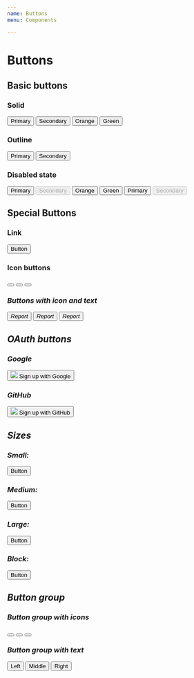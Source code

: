 ```yaml
---
name: Buttons
menu: Components

---
```


# Buttons

## Basic buttons

### Solid
<Playground>
  <button class="btn btn-primary mr-2">Primary</button>
  <button class="btn btn-secondary mr-2">Secondary</button>
  <button class="btn btn-orange mr-2">Orange</button>
  <button class="btn btn-green mt-2">Green</button>
</Playground>

### Outline
<Playground>
  <button class="btn btn-outline-primary mr-2">Primary</button>
  <button class="btn btn-outline-secondary">Secondary</button>
</Playground>

### Disabled state
<Playground>
  <button class="btn btn-primary disabled mr-2">Primary</button>
  <button class="btn btn-secondary mr-2" disabled>Secondary</button>
  <button class="btn btn-orange disabled">Orange</button>
  <button class="btn btn-green disabled mt-2 mr-2">Green</button>
  <button class="btn btn-outline-primary disabled mr-2">Primary</button>
  <button class="btn btn-outline-secondary" disabled>Secondary</button>
</Playground>

## Special Buttons

### Link
<Playground>
   <button class="btn btn-link">Button</button>
</Playground>

### Icon buttons

<Playground>
<button type="button" class="btn btn-icon btn-sm mr-2"><i class="dci dci-trash" aria-hidden="true" /> </button>
<button type="button" class="btn btn-icon btn-md mr-2"><i class="dci dci-trash" aria-hidden="true" /> </button>
<button type="button" class="btn btn-icon btn-lg mr-2"><i class="dci dci-trash" aria-hidden="true" /> </button>
</Playground>

### Buttons with icon and text

<Playground>
<button type="button" class="btn btn-secondary btn-sm mr-2"><i class="dci dci-check-list" aria-hidden="true" /><span>Report</span> </button>
<button type="button" class="btn btn-secondary btn-md mr-2"><i class="dci dci-check-list" aria-hidden="true" /><span>Report</span> </button>
<button type="button" class="btn btn-secondary btn-lg mr-2"><i class="dci dci-check-list" aria-hidden="true" /><span>Report</span> </button>
</Playground>


## OAuth buttons

### Google
<Playground>
  <button class="btn btn-login btn-google">
    <span class="btn-login-icon"><img src={google}/></span>
    <span class="btn-login-text">Sign up with Google</span>
  </button>
</Playground>

### GitHub
<Playground>
   <button class="btn btn-login btn-github">
    <span class="btn-login-icon"><img src={github}/></span>
    <span class="btn-login-text">Sign up with GitHub</span>
  </button>
</Playground>

## Sizes

### Small:
<Playground>
   <button class="btn btn-primary btn-sm">Button</button>
</Playground>

### Medium:
<Playground>
   <button class="btn btn-primary">Button</button>
</Playground>

### Large:
<Playground>
   <button class="btn btn-primary btn-lg">Button</button>
</Playground>

### Block:
<Playground>
   <button class="btn btn-primary btn-block">Button</button>
</Playground>

## Button group
### Button group with icons

<Playground>
<div class="btn-group" role="group" aria-label="Basic example">
  <button type="button" class="btn btn-secondary"><i class="fa fa-area-chart" aria-hidden="true"></i></button>
  <button type="button" class="btn btn-secondary"><i class="fa fa-pencil-square-o" aria-hidden="true"></i></button>
  <button type="button" class="btn btn-secondary"><i class="fa fa-trash-o" aria-hidden="true"></i></button>
</div>
</Playground>

### Button group with text

<Playground>
<div class="btn-group" role="group" aria-label="Basic example">
  <button type="button" class="btn btn-secondary">Left</button>
  <button type="button" class="btn btn-secondary">Middle</button>
  <button type="button" class="btn btn-secondary">Right</button>
</div>
</Playground>